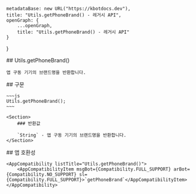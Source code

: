 
    metadataBase: new URL("https://kbotdocs.dev"),
    title: "Utils.getPhoneBrand() - 레거시 API",
    openGraph: {
        ...openGraph,
        title: "Utils.getPhoneBrand() - 레거시 API"
    }
}

<Section>
    ## Utils.getPhoneBrand()

    앱 구동 기기의 브랜드명을 반환합니다.
</Section>
<Section>
    ## 구문

    ~~~js
    Utils.getPhoneBrand();
    ~~~

    <Section>
        ### 반환값

        `String` - 앱 구동 기기의 브랜드명을 반환합니다.
    </Section>
</Section>
<Section>
    ## 앱 호환성

    <AppCompatibility listTitle="Utils.getPhoneBrand()">
        <AppCompatibilityItem msgBot={Compatibility.FULL_SUPPORT} arBot={Compatibility.NO_SUPPORT} sl={Compatibility.FULL_SUPPORT}>`getPhoneBrand`</AppCompatibilityItem>
    </AppCompatibility>
</Section>